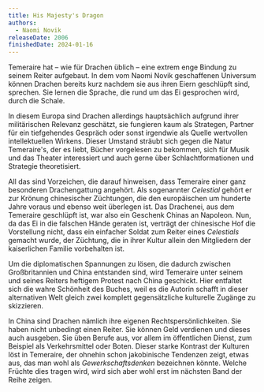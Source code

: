```yaml
---
title: His Majesty's Dragon
authors:
  - Naomi Novik
releaseDate: 2006
finishedDate: 2024-01-16
---
```



<BookHeading frontmatter={frontmatter} />

Temeraire hat – wie für Drachen üblich – eine extrem enge Bindung zu seinem
Reiter aufgebaut. In dem vom Naomi Novik geschaffenen Universum können Drachen
bereits kurz nachdem sie aus ihren Eiern geschlüpft sind, sprechen. Sie lernen
die Sprache, die rund um das Ei gesprochen wird, durch die Schale.

In diesem Europa sind Drachen allerdings hauptsächlich aufgrund ihrer
militärischen Relevanz geschätzt, sie fungieren kaum als Strategen, Partner für
ein tiefgehendes Gespräch oder sonst irgendwie als Quelle wertvollen
intellektuellen Wirkens. Dieser Umstand sträubt sich gegen die Natur
Temeraire's, der es liebt, Bücher vorgelesen zu bekommen, sich für Musik und das
Theater interessiert und auch gerne über Schlachtformationen und Strategie
theoretisiert.

All das sind Vorzeichen, die darauf hinweisen, dass Temeraire einer ganz
besonderen Drachengattung angehört. Als sogenannter _Celestial_ gehört er zur
Krönung chinesischer Züchtungen, die den europäischen um hunderte Jahre voraus
und ebenso weit überlegen ist. Das Drachenei, aus dem Temeraire geschlüpft ist,
war also ein Geschenk Chinas an Napoleon. Nun, da das Ei in die falschen Hände
geraten ist, verträgt der chinesische Hof die Vorstellung nicht, dass ein
einfacher Soldat zum Reiter eines _Celestials_ gemacht wurde, der Züchtung, die
in ihrer Kultur allein den Mitgliedern der kaiserlichen Familie vorbehalten ist.

Um die diplomatischen Spannungen zu lösen, die dadurch zwischen Großbritannien
und China entstanden sind, wird Temeraire unter seinem und seines Reiters
heftigem Protest nach China geschickt. Hier entfaltet sich die wahre Schönheit
des Buches, weil es die Autorin schafft in dieser alternativen Welt gleich zwei
komplett gegensätzliche kulturelle Zugänge zu skizzieren.

In China sind Drachen nämlich ihre eigenen Rechtspersönlichkeiten. Sie haben
nicht unbedingt einen Reiter. Sie können Geld verdienen und dieses auch
ausgeben. Sie üben Berufe aus, vor allem im öffentlichen Dienst, zum Beispiel
als Verkehrsmittel oder Boten. Dieser starke Kontrast der Kulturen löst in
Temeraire, der ohnehin schon jakobinische Tendenzen zeigt, etwas aus, das man
wohl als _Gewerkschaftsdenken_ bezeichnen könnte. Welche Früchte dies tragen
wird, wird sich aber wohl erst im nächsten Band der Reihe zeigen.
